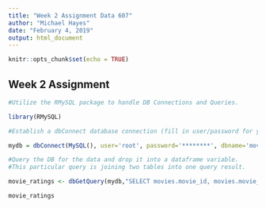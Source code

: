 ---
title: "Week 2 Assignment Data 607"
author: "Michael Hayes"
date: "February 4, 2019"
output: html_document
---

```{r setup, include=FALSE}
knitr::opts_chunk$set(echo = TRUE)
```

## Week 2 Assignment



```{r}

#Utilize the RMySQL package to handle DB Connections and Queries.

library(RMySQL)

#Establish a dbConnect database connection (fill in user/password for your particular user.)

mydb = dbConnect(MySQL(), user='root', password='********', dbname='movies', host='localhost')

#Query the DB for the data and drop it into a dataframe variable.
#This particular query is joining two tables into one query result.

movie_ratings <- dbGetQuery(mydb,"SELECT movies.movie_id, movies.movie_title, movies.imdb_url, reviews.review_id, reviews.reviewer_name, reviews.rating, reviews.review_text FROM movies LEFT JOIN reviews ON movies.movie_id = reviews.movie_id;")

movie_ratings
```


